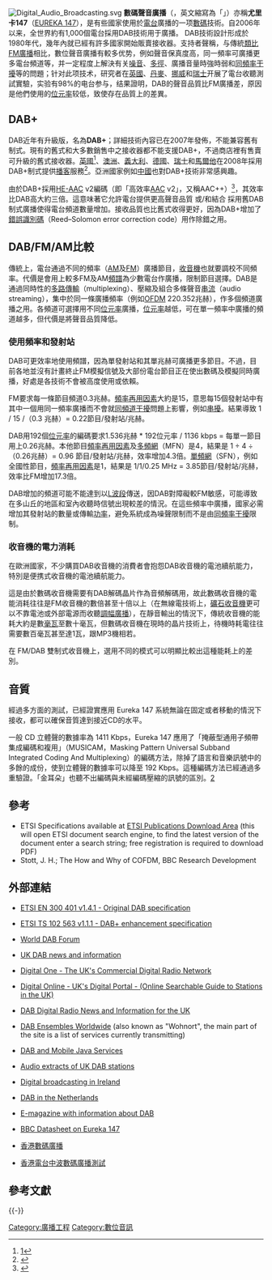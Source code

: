 {{selfref|关于维基百科中的消歧義，请见[[Wikipedia:DAB|Wikipedia:DAB]]}}
{{Redirect|DAB}}
{{多個問題|
{{更新|time=2019-01-19T14:27:18+00:00}}
{{Expert|time=2015-12-14T03:41:03+00:00}}
{{Copyedit}}
}}
{{noteTA
|T=zh-hans:数字音频广播;zh-hant:數碼聲音廣播;zh-tw:數位聲音廣播
|G1=Communication
}}
[[File:Digital_Audio_Broadcasting.svg|thumb]]
'''數碼聲音廣播'''（{{lang-en|'''Digital Audio Broadcasting'''}}，英文縮寫為「{{lang|la|'''DAB'''}}」）亦稱'''尤里卡147'''（[[EUREKA_147|EUREKA 147]]），是有些國家使用於[[電台|電台]]廣播的一项[[數碼|數碼]]技術。自2006年以来，全世界約有1,000個電台採用DAB技術用于廣播。
DAB技術設計形成於1980年代，幾年內就已經有許多國家開始販賣接收器。支持者聲稱，与傳統[[類比|類比]][[調頻廣播|FM廣播]]相比，數位聲音廣播有較多优势，例如聲音保真度高，同一頻率可廣播更多電台頻道等，并一定程度上解決有关[[噪音|噪音]]、[[多徑|多徑]]、廣播音量時強時弱和[[同頻率干擾|同頻率干擾]]等的問題；针对此项技术，研究者在[[英國|英國]]、[[丹麥|丹麥]]、[[挪威|挪威]]和[[瑞士|瑞士]]开展了電台收聽測試實驗，实验有98%的电台参与，结果證明，DAB的聲音品質比FM廣播差，原因是他們使用的[[位元率|位元率]]较低，致使存在品質上的差異。

== DAB+ ==
DAB近年有升級版，名為'''DAB+'''；詳細技術內容已在2007年發佈，不能兼容舊有制式。現有的舊式和大多數銷售中之接收器都不能支援DAB+，不過商店裡有售賣可升級的舊式接收器。[[英國|英國]]<ref>[http://www.digitalradiotech.co.uk/documents/DRDB_UK_DAB+_policy.pdf]</ref>、[[澳洲|澳洲]]、[[義大利|義大利]]、[[德國|德國]]、[[瑞士|瑞士]]和[[馬爾他|馬爾他]]在2008年採用DAB+制式提供[[播客|播客]]服務<ref>{{cite web |url=http://www.ofcom.org.uk/radio/ifi/rbl/dcr/applications/app_national/4digital.pdf |title=存档副本 |accessdate=2008-01-23  |deadurl=yes |archiveurl=https://web.archive.org/web/20080227084835/http://www.ofcom.org.uk/radio/ifi/rbl/dcr/applications/app_national/4digital.pdf |archivedate=2008-02-27 }}</ref>。亞洲國家例如[[中國|中國]]也對DAB+技術非常感興趣。

由於DAB+採用[[HE-AAC|HE-AAC]] v2編碼（即「高效率[[AAC|AAC]] v2」，又稱AAC++）<ref>{{cite web |url=http://www.worlddab.org/news/document/143/WorldDMBPress_20Release_November.pdf |title=存档副本 |accessdate=2016-02-06  |deadurl=yes |archiveurl=https://web.archive.org/web/20130627024235/http://www.worlddab.org/news/document/143/WorldDMBPress_20Release_November.pdf |archivedate=2013-06-27 }}</ref>，其效率比DAB高大約三倍。這意味著它允許電台提供更高聲音品質 或/和結合 採用舊DAB制式廣播使得電台頻道數量增加。接收品質也比舊式收得更好，因為DAB+增加了[[里德-所罗门码|錯誤識別碼]]（Reed–Solomon error correction code）用作除錯之用。

== DAB/FM/AM比較 ==
傳統上，電台通過不同的頻率（[[AM|AM]]及[[FM|FM]]）廣播節目，[[收音機|收音機]]也就要調校不同頻率。代價是會用上較多FM及AM[[頻譜|頻譜]]為少數電台作廣播，限制節目選擇。DAB是通過同時性的[[多路傳輸|多路傳輸]]（multiplexing）、壓縮及組合多條聲音[[串流|串流]]（audio streaming），集中於同一條廣播頻率（例如[[OFDM|OFDM]] 220.352兆赫），作多個頻道廣播之用。各頻道可選擇用不同[[位元率|位元率]]廣播，[[位元率|位元率]]越低，可在單一頻率中廣播的頻道越多，但代價是將聲音品質降低。

=== 使用頻率和發射站 ===
DAB可更效率地使用頻譜，因為單發射站和其單兆赫可廣播更多節目。不過，目前各地並沒有計畫終止FM模擬信號及大部份電台節目正在使出數碼及模擬同時廣播，好處是各技術不會被高度使用或依賴。

FM要求每一條節目頻道0.3兆赫。[[頻率再用因素|頻率再用因素]]大約是15，意思每15個發射站中有其中一個用同一頻率廣播而不會就[[同頻道干擾|同頻道干擾]]問題上影響，例如[[串擾|串擾]]。結果導致 1 / 15 /（0.3 兆赫）= 0.22節目/發射站/兆赫。

DAB用192個[[位元率|位元率]]的編碼要求1.536兆赫 * 192位元率 / 1136 kbps = 每單一節目用上0.26兆赫。本他節目[[頻率再用因素|頻率再用因素]]及[[多頻網|多頻網]]（MFN）是4，結果是 1 ÷ 4 ÷（0.26兆赫）= 0.96 節目/發射站/兆赫，效率增加4.3倍。[[單頻網|單頻網]]（SFN），例如全國性節目，[[頻率再用因素|頻率再用因素]]是1，結果是 1/1/0.25 MHz = 3.85節目/發射站/兆赫，效率比FM增加17.3倍。

DAB增加的頻道可能不能達到以[[L波段|L波段]]傳送，因DAB對障礙較FM敏感，可能導致在多山丘的地區和室內收聽時信號出現較差的情況。在這些頻率中廣播，國家必需增加其發射站的數量或傳輸[[功率|功率]]，避免系統成為噪聲限制而不是由[[同頻率干擾|同頻率干擾]]限制。

=== 收音機的電力消耗 ===
在歐洲國家，不少購買DAB收音機的消費者會抱怨DAB收音機的電池續航能力，特別是便携式收音機的電池續航能力。

這是由於數碼收音機需要有DAB解碼晶片作為音頻解碼用，故此數碼收音機的電能消耗往往是FM收音機的數倍甚至十倍以上（在無線電技術上，[[礦石收音機|礦石收音機]]更可以不靠電池或外部電源而收聽[[調幅廣播|調幅廣播]]），在靜音輸出的情況下，傳統收音機的能耗大約是數[[毫瓦|毫瓦]]至數十毫瓦，但數碼收音機在現時的晶片技術上，待機時耗電往往需要數百毫瓦甚至達1瓦，跟MP3機相若。

在 FM/DAB 雙制式收音機上，選用不同的模式可以明顯比較出這種能耗上的差別。

== 音質 ==
經過多方面的測試，已經證實應用 Eureka 147 系統無論在固定或者移動的情況下接收，都可以確保音質達到接近CD的水平。

一般 CD 立體聲的數據率為 1411 Kbps，Eureka 147 應用了「掩蔽型通用子頻帶集成編碼和複用」（MUSICAM，Masking Pattern Universal Subband Integrated Coding And Multiplexing）的編碼方法，除掉了語言和音樂訊號中的多餘的成份，使到立體聲的數據率可以降至 192 Kbps。這種編碼方法已經通過多重驗證。「金耳朵」也聽不出編碼與未經編碼壓縮的訊號的區別。[http://www.rthk.org.hk/mediadigest/md9804/apr_05.html] {{Wayback|url=http://www.rthk.org.hk/mediadigest/md9804/apr_05.html |date=20160304195503 }}

== 參考 ==

* ETSI Specifications available at [http://pda.etsi.org/pda/queryform.asp ETSI Publications Download Area] {{Wayback|url=http://pda.etsi.org/pda/queryform.asp |date=20131023081351 }} (this will open ETSI document search engine, to find the latest version of the document enter a search string; free registration is required to download PDF)
* Stott, J. H.; The How and Why of COFDM, BBC Research Development

== 外部連結 ==
* {{en}}[http://www.etsi.org/deliver/etsi_en/300400_300499/300401/01.04.01_40/en_300401v010401o.pdf ETSI EN 300 401 v1.4.1 - Original DAB specification] {{Wayback|url=http://www.etsi.org/deliver/etsi_en/300400_300499/300401/01.04.01_40/en_300401v010401o.pdf |date=20120302183636 }}
* {{en}}[http://webarchive.nationalarchives.gov.uk/20110913083458/http://webapp.etsi.org/action/PU/20070213/ts_102563v010101p.pdf ETSI TS 102 563 v1.1.1 - DAB+ enhancement specification]
* {{en}}[http://www.worlddab.org/ World DAB Forum] {{Wayback|url=http://www.worlddab.org/ |date=20060813092614 }}
* {{en}}[http://www.digitalradiotech.co.uk/ UK DAB news and information]{{dead link|date=April 2015}}
* {{en}}[http://www.ukdigitalradio.com/ Digital One - The UK's Commercial Digital Radio Network] {{Wayback|url=http://www.ukdigitalradio.com/ |date=20210213221442 }}
* {{en}}[https://archive.is/20070929060612/http://www.digitalonline.co.uk/ Digital Online - UK's Digital Portal - (Online Searchable Guide to Stations in the UK)]
* {{en}}[https://web.archive.org/web/20150202064733/http://www.uk-dab.info/ DAB Digital Radio News and Information for the UK]
* {{en}}[https://web.archive.org/web/20080122155606/http://www.wohnort.demon.co.uk/DAB/ DAB Ensembles Worldwide] (also known as "Wohnort", the main part of the site is a list of services currently transmitting)
* {{en}}[https://web.archive.org/web/20050417052227/http://www.ebu.ch/trev_288-barletta.pdf DAB and Mobile Java Services]
* {{en}}[http://dab.blip.tv/posts?view=archive Audio extracts of UK DAB stations]{{dead link|date=April 2015}}
* {{en}}[https://web.archive.org/web/20080128005308/http://www.rte.ie/radio/dab.html Digital broadcasting in Ireland]
* {{en}}[http://www.dabtuners.nl/ DAB in the Netherlands] {{Wayback|url=http://www.dabtuners.nl/ |date=20210118093158 }}
* {{en}}[https://web.archive.org/web/20050310200339/http://www.digitaleradio.nl/Catalyst/EN/index.html E-magazine with information about DAB]
* {{en}}[http://www.bbc.co.uk/rd/pubs/papers/paper_21/paper_21.html BBC Datasheet on Eureka 147] {{Wayback|url=http://www.bbc.co.uk/rd/pubs/papers/paper_21/paper_21.html |date=20041010174304 }}
* {{zh-hant}} [https://web.archive.org/web/20111222185003/http://www.dbc.hk/ 香港數碼廣播]
* {{zh-hant}} [http://www.rthk.org.hk/about/digitalbroadcasting/ 香港電台中波數碼廣播測試] {{Wayback|url=http://www.rthk.org.hk/about/digitalbroadcasting/ |date=20160529110736 }}

== 參考文獻 ==

{{reflist}}
{{-}}
{{广播}}
[[Category:廣播工程|Category:廣播工程]]
[[Category:數位音訊|Category:數位音訊]]